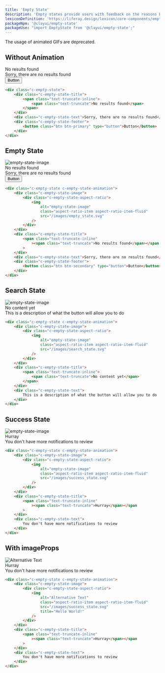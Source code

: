 ```yaml
---
title: 'Empty State'
description: 'Empty states provide users with feedback on the reasons behind the empty state and what they can do to move out of the empty state.'
lexiconDefinition: 'https://liferay.design/lexicon/core-components/empty-states/'
packageNpm: '@clayui/empty-state'
packageUse: "import EmptyState from '@clayui/empty-state';"
---
```


<div className="clay-site-alert alert alert-warning">
	The usage of animated GIFs are deprecated.
</div>

## Without Animation

<div className="sheet-example">
	<div className="c-empty-state">
		<div className="c-empty-state-title">
			<span className="text-truncate-inline">
				<span className="text-truncate">No results found</span>
			</span>
		</div>
		<div className="c-empty-state-text">
			Sorry, there are no results found
		</div>
		<div className="c-empty-state-footer">
			<button className="btn btn-primary" type="button">
				Button
			</button>
		</div>
	</div>
</div>

```html
<div class="c-empty-state">
	<div class="c-empty-state-title">
		<span class="text-truncate-inline">
			<span class="text-truncate">No results found</span>
		</span>
	</div>
	<div class="c-empty-state-text">Sorry, there are no results found</div>
	<div class="c-empty-state-footer">
		<button class="btn btn-primary" type="button">Button</button>
	</div>
</div>
```

## Empty State

<div className="sheet-example">
	<div className="c-empty-state c-empty-state-animation">
		<div className="c-empty-state-image">
			<div className="c-empty-state-aspect-ratio">
				<img
					alt="empty-state-image"
					className="aspect-ratio-item aspect-ratio-item-fluid"
					src="/images/empty_state.svg"
				/>
			</div>
		</div>
		<div className="c-empty-state-title">
			<span className="text-truncate-inline">
				<span className="text-truncate">No results found</span>
			</span>
		</div>
		<div className="c-empty-state-text">
			Sorry, there are no results found
		</div>
		<div className="c-empty-state-footer">
			<button className="btn btn-secondary" type="button">
				Button
			</button>
		</div>
	</div>
</div>

```html
<div class="c-empty-state c-empty-state-animation">
	<div class="c-empty-state-image">
		<div class="c-empty-state-aspect-ratio">
			<img
				alt="empty-state-image"
				class="aspect-ratio-item aspect-ratio-item-fluid"
				src="/images/empty_state.svg"
			/>
		</div>
	</div>
	<div class="c-empty-state-title">
		<span class="text-truncate-inline"
			><span class="text-truncate">No results found</span></span
		>
	</div>
	<div class="c-empty-state-text">Sorry, there are no results found</div>
	<div class="c-empty-state-footer">
		<button class="btn btn-secondary" type="button">Button</button>
	</div>
</div>
```

## Search State

<div className="sheet-example">
	<div className="c-empty-state c-empty-state-animation">
		<div className="c-empty-state-image">
			<div className="c-empty-state-aspect-ratio">
				<img
					alt="empty-state-image"
					className="aspect-ratio-item aspect-ratio-item-fluid"
					src="/images/search_state.svg"
				/>
			</div>
		</div>
		<div className="c-empty-state-title">
			<span className="text-truncate-inline">
				<span className="text-truncate">No content yet</span>
			</span>
		</div>
		<div className="c-empty-state-text">
			This is a description of what the button will allow you to do
		</div>
	</div>
</div>

```html
<div class="c-empty-state c-empty-state-animation">
	<div class="c-empty-state-image">
		<div class="c-empty-state-aspect-ratio">
			<img
				alt="empty-state-image"
				class="aspect-ratio-item aspect-ratio-item-fluid"
				src="/images/search_state.svg"
			/>
		</div>
	</div>
	<div class="c-empty-state-title">
		<span class="text-truncate-inline">
			<span class="text-truncate">No content yet</span>
		</span>
	</div>
	<div class="c-empty-state-text">
		This is a description of what the button will allow you to do
	</div>
</div>
```

## Success State

<div className="sheet-example">
	<div className="c-empty-state c-empty-state-animation">
		<div className="c-empty-state-image">
			<div className="c-empty-state-aspect-ratio">
				<img
					alt="empty-state-image"
					className="aspect-ratio-item aspect-ratio-item-fluid"
					src="/images/success_state.svg"
				/>
			</div>
		</div>
		<div className="c-empty-state-title">
			<span className="text-truncate-inline">
				<span className="text-truncate">Hurray</span>
			</span>
		</div>
		<div className="c-empty-state-text">
			You don't have more notifications to review
		</div>
	</div>
</div>

```html
<div class="c-empty-state c-empty-state-animation">
	<div class="c-empty-state-image">
		<div class="c-empty-state-aspect-ratio">
			<img
				alt="empty-state-image"
				class="aspect-ratio-item aspect-ratio-item-fluid"
				src="/images/success_state.svg"
			/>
		</div>
	</div>
	<div class="c-empty-state-title">
		<span class="text-truncate-inline"
			><span class="text-truncate">Hurray</span></span
		>
	</div>
	<div class="c-empty-state-text">
		You don't have more notifications to review
	</div>
</div>
```

## With imageProps

<div className="sheet-example">
	<div className="c-empty-state c-empty-state-animation">
		<div className="c-empty-state-image">
			<div className="c-empty-state-aspect-ratio">
				<img
					alt="Alternative Text"
					className="aspect-ratio-item aspect-ratio-item-fluid"
					src="/images/success_state.svg"
					title="Hello World!"
				/>
			</div>
		</div>
		<div className="c-empty-state-title">
			<span className="text-truncate-inline">
				<span className="text-truncate">Hurray</span>
			</span>
		</div>
		<div className="c-empty-state-text">
			You don't have more notifications to review
		</div>
	</div>
</div>

```html
<div class="c-empty-state c-empty-state-animation">
	<div class="c-empty-state-image">
		<div class="c-empty-state-aspect-ratio">
			<img
				alt="Alternative Text"
				class="aspect-ratio-item aspect-ratio-item-fluid"
				src="/images/success_state.svg"
				title="Hello World!"
			/>
		</div>
	</div>
	<div class="c-empty-state-title">
		<span class="text-truncate-inline"
			><span class="text-truncate">Hurray</span></span
		>
	</div>
	<div class="c-empty-state-text">
		You don't have more notifications to review
	</div>
</div>
```
